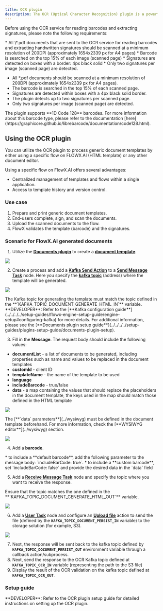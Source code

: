 ```yaml
---
title: OCR plugin
description: The OCR (Optical Character Recognition) plugin is a powerful tool that enables you to read barcodes and extract handwritten signatures from .pdf documents with ease.
---
```


Before using the OCR service for reading barcodes and extracting signatures, please note the following requirements:

<Info>
* All \*.pdf documents that are sent to the OCR service for reading barcodes and extracting handwritten signatures should be scanned at a minimum resolution of 200DPI (approximately 1654x2339 px for A4 pages)
* Barcode is searched on the top 15% of each image (scanned page)
* Signatures are detected on boxes with a border: 4px black solid
* Only two signatures per image (scanned page) are detected.
</Info>

* All *.pdf documents should be scanned at a minimum resolution of 200DPI (approximately 1654x2339 px for A4 pages).
* The barcode is searched in the top 15% of each scanned page.
* Signatures are detected within boxes with a 4px black solid border.
* The plugin detects up to two signatures per scanned page.
* Only two signatures per image (scanned page) are detected.

<Info>
The plugin supports **1D Code 128** barcodes. For more information about this barcode type, please refer to the documentation [here](https://graphicore.github.io/librebarcode/documentation/code128.html).
</Info>


## Using the OCR plugin

You can utilize the OCR plugin to process generic document templates by either using a specific flow on FLOWX.AI (HTML template) or any other document editor.

<Tip>
Using a specific flow on FlowX.AI offers several advantages:

* Centralized management of templates and flows within a single application.
* Access to template history and version control.
</Tip>

### Use case

1. Prepare and print generic document templates.
2. End-users complete, sign, and scan the documents.
3. Upload the scanned documents to the flow.
4. FlowX validates the template (barcode) and the signatures.

### Scenario for FlowX.AI generated documents

1. Utilize the [**Documents plugin**](./documents-plugin/documents-plugin-overview) to create a [**document template**](./documents-plugin/generating-from-html-templates).

<Card title= "Generating documents based on templates" href="./documents-plugin/generating-from-html-templates" icon ="file">
</Card>

![](https://s3.eu-west-1.amazonaws.com/docx.flowx.ai/platform-deep-dive/ocr_doc_template.gif)

2. Create a process and add a [**Kafka Send Action**](../../../building-blocks/node/message-send-received-task-node#configuring-a-message-send-task-node) to a [**Send Message Task**](../../../building-blocks/node/message-send-received-task-node#send-message-task) node. Here you specify the [**kafka topic**](../../../platform-overview/frameworks-and-standards/event-driven-architecture-frameworks/intro-to-kafka-concepts#topics) (address) where the template will be generated.

<Frame>

![](https://s3.eu-west-1.amazonaws.com/docx.flowx.ai/platform-deep-dive/ocr_kafka_send.png)

</Frame>

<Info>
The Kafka topic for generating the template must match the topic defined in the **`KAFKA_TOPIC_DOCUMENT_GENERATE_HTML_IN`** variable. **DEVELOPER**: Refer to the [**Kafka configuration guide**](../../../../setup-guides/flowx-engine-setup-guide/engine-setup#configuring-kafka) for more details. For additional information, please see the [**Documents plugin setup guide**](../../../../setup-guides/plugins-setup-guide/documents-plugin-setup).
</Info>

3. Fill in the **Message**. The request body should include the following values:

* **documentList** - a list of documents to be generated, including properties such as name and values to be replaced in the document templates
* **customId** - client ID
* **templateName** - the name of the template to be used
* **language**
* **includeBarcode** - true/false
* **data** - a map containing the values that should replace the placeholders in the document template, the keys used in the map should match those defined in the HTML template


<Frame>

![](https://s3.eu-west-1.amazonaws.com/docx.flowx.ai/platform-deep-dive/ocr_message_body.png)

</Frame>

<Info>
The [**`data` parameters**](../wysiwyg) must be defined in the document template beforehand. For more information, check the [**WYSIWYG editor**](../wysiwyg) section.

<Frame>

![](https://s3.eu-west-1.amazonaws.com/docx.flowx.ai/platform-deep-dive/ocr_data_model.png)

</Frame>

</Info>

4. Add a **barcode**.

<Check>
* to include a **default barcode**, add the following parameter to the message body: `includeBarCode: true`.
* to include a **custom barcode**, set `includeBarCode: false` and provide the desired data in the `data` field
</Check>

5. Add a [**Receive Message Task**](../../../building-blocks/node/message-send-received-task-node#receive-message-task) node and specify the topic where you want to receive the response.

<Check>
Ensure that the topic matches the one defined in the **`KAFKA_TOPIC_DOCUMENT_GENERATE_HTML_OUT`** variable. 
</Check>

<Frame>

![](https://s3.eu-west-1.amazonaws.com/docx.flowx.ai/platform-deep-dive/ocr_receive_response.png)

</Frame>

6. Add a [**User Task**](../../../building-blocks/node/user-task-node) node and configure an [**Upload file**](../../../building-blocks/actions/upload-file-action) action to send the file (defined by the **`KAFKA_TOPIC_DOCUMENT_PERSIST_IN`** variable) to the storage solution (for example, S3).

<Frame>

![](https://s3.eu-west-1.amazonaws.com/docx.flowx.ai/platform-deep-dive/ocr_upload_file.png)

</Frame>

7. Next, the response will be sent back to the kafka topic defined by **`KAFKA_TOPIC_DOCUMENT_PERSIST_OUT`** environment variable through a callback action/subprocess.
8. Next, send the response to the OCR Kafka topic defined at **`KAFKA_TOPIC_OCR_IN`** variable (representing the path to the S3 file)
9. Display the result of the OCR validation on the kafka topic defined at **`KAFKA_TOPIC_OCR_OUT`**. 

### Setup guide


<Card title="OCR plugin setup" href="../../../../setup-guides/plugins-setup-guide/ocr-plugin-setup" icon ="gears">
**DEVELOPER**: Refer to the OCR plugin setup guide for detailed instructions on setting up the OCR plugin.
</Card>
